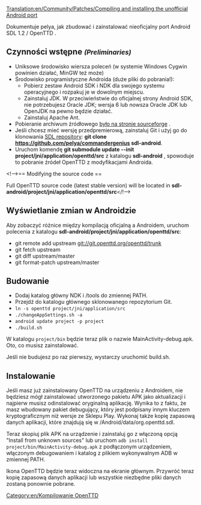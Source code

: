 [[Translation:en/Community/Patches/Compiling and installing the unofficial Android port]]
 
<!--[[Category:Compiling OpenTTD]]-->[[Category:en/Kompilowanie OpenTTD]]
<!--{{Template:Todo|Very sparse}}-->{{pl/Do poprawki|Bardzo rzadkie}}
Dokumentuje pelya, jak zbudować i zainstalować nieoficjalny port Android SDL 1.2 / OpenTTD .

== Czynności wstępne <small>''(Preliminaries)''</small> ==

* Uniksowe środowisko wiersza poleceń (w systemie Windows Cygwin powinien działać, MinGW też może)
* Środowisko programistyczne Androida (duże pliki do pobrania!):
** Pobierz zestaw Android SDK i NDK dla swojego systemu operacyjnego i rozpakuj je w dowolnym miejscu.
** Zainstaluj JDK. W przeciwieństwie do oficjalnej strony Android SDK, nie potrzebujesz Oracle JDK; wersja 6 lub nowsza Oracle JDK lub OpenJDK na pewno będzie działać.
** Zainstaluj Apache Ant.
* Pobieranie archiwum źródłowego [https://sourceforge.net/projects/libsdl-android/files/apk/OpenTTD/  było na stronie sourceforge ] .
* Jeśli chcesz mieć wersję przedpremierową, zainstaluj Git i użyj go do klonowania [https://github.com/pelya/commandergenius SDL repository]: '''git clone https://github.com/pelya/commandergenius sdl-android'''.
* Uruchom komendę '''git submodule update --init project/jni/application/openttd/src''' z katalogu  '''sdl-android''' , spowoduje to pobranie źródeł OpenTTD z modyfikacjami Androida.

<!-->== Modifying the source code ==

Full OpenTTD source code (latest stable version) will be located in '''sdl-android/project/jni/application/openttd/src'''</!-->

== Wyświetlanie zmian w Androidzie ==

Aby zobaczyć różnice między kompilacją oficjalną a Androidem, uruchom polecenia z katalogu '''sdl-android/project/jni/application/openttd/src''':

* git remote add upstream git://git.openttd.org/openttd/trunk
* git fetch upstream
* git diff upstream/master
* git format-patch upstream/master

== Budowanie ==
* Dodaj katalog główny NDK i <SDK root directory>/tools do zmiennej PATH.
* Przejdź do katalogu głównego sklonowanego repozytorium Git.
* <code>ln -s openttd project/jni/application/src</code>
* <code>./changeAppSettings.sh -a</code>
* <code>android update project -p project</code>
* <code>./build.sh</code>

W katalogu  <code>project/bin</code> będzie teraz plik o nazwie MainActivity-debug.apk. Oto, co musisz zainstalować.

Jeśli nie budujesz po raz pierwszy, wystarczy uruchomić build.sh.

== Instalowanie ==
Jeśli masz już zainstalowany OpenTTD na urządzeniu z Androidem, nie będziesz mógł zainstalować utworzonego pakietu APK jako aktualizacji i najpierw musisz odinstalować oryginalną aplikację. Wynika to z faktu, że masz wbudowany pakiet debugujący, który jest podpisany innym kluczem kryptograficznym niż wersje ze Sklepu Play. Wykonaj także kopię zapasową danych aplikacji, które znajdują się w <internal storage>/Android/data/org.openttd.sdl.

Teraz skopiuj plik APK na urządzenie i zainstaluj go z włączoną opcją "Install from unknown sources"  lub uruchom <code>adb install project/bin/MainActivity-debug.apk</code> z podłączonym urządzeniem, włączonym debugowaniem i katalog z plikiem wykonywalnym ADB w zmiennej PATH.

Ikona OpenTTD będzie teraz widoczna na ekranie głównym. Przywróć teraz kopię zapasową danych aplikacji lub wszystkie niezbędne pliki danych zostaną ponownie pobrane.